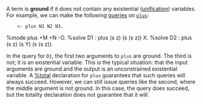 A term is '''ground''' if it does not contain any existential ([[unification]]) variables. For example, we can make the following [[%solve|queries]] on <tt>[[natural numbers|plus]]</tt>:

<twelf hidden="true">
nat: type.
z: nat.
s: nat -> nat.
plus: nat -> nat -> nat -> type.
plus-z: plus z N N.
plus-s: plus (s N1) N2 (s N3)
     <- plus N1 N2 N3.
</twelf><twelf discard="true" check="decl">
%mode plus +M +N -O.
%solve D1 : plus (s z) (s (s z)) X.
%solve D2 : plus (s z) (s Y) (s (s z)).
</twelf>

In the query for <tt>D1</tt>, the first two arguments to <tt>plus</tt> are ground. The third is not; it is an existential variable. This is the typical situation: that the input arguments are ground and the output is an unconstrained existential variable. A [[%total]] declaration for <tt>plus</tt> guarantees that such queries will always succeed. However, we can still issue queries like the second, where the middle argument is not ground. In this case, the query does succeed, but the totality declaration does not guarantee that it will.